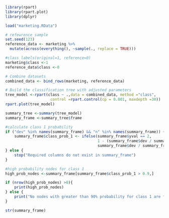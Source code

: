 ```r
library(rpart)
library(rpart.plot)
library(dplyr)

load("marketing.RData")

# refewrence sample
set.seed(123)
reference_data <- marketing %>%
  mutate(across(everything(), ~sample(., replace = TRUE)))

#class labels(original=1, reference=0)
marketing$class <-1
reference_data$class <-0

# Combine datasets
combined_data <- bind_rows(marketing, reference_data)

# Build the classification tree with adjusted parameters
tree_model <-rpart(class ~ .,data = combined_data, method ="class", 
                    control =rpart.control(cp = 0.001, maxdepth =30))
rpart.plot(tree_model)

summary_tree <-summary(tree_model)
summary_frame <-summary_tree$frame

#calculate class 1 probability
if ("dev" %in% names(summary_frame) && "n" %in% names(summary_frame)) {
    summary_frame$class_prob_1 <- ifelse(summary_frame$yval == 2,
                                         1 - (summary_frame$dev / summary_frame$n),
                                         summary_frame$dev / summary_frame$n)
} else {
    stop("Required columns do not exist in summary_frame")
}

#high probability nodes for class 1
high_prob_nodes <-summary_frame[summary_frame$class_prob_1 > 0.9,]

if (nrow(high_prob_nodes) >0){
    print(high_prob_nodes)
} else {
    print("No nodes with greater than 90% probability for class 1 are found")
}

str(summary_frame)

```